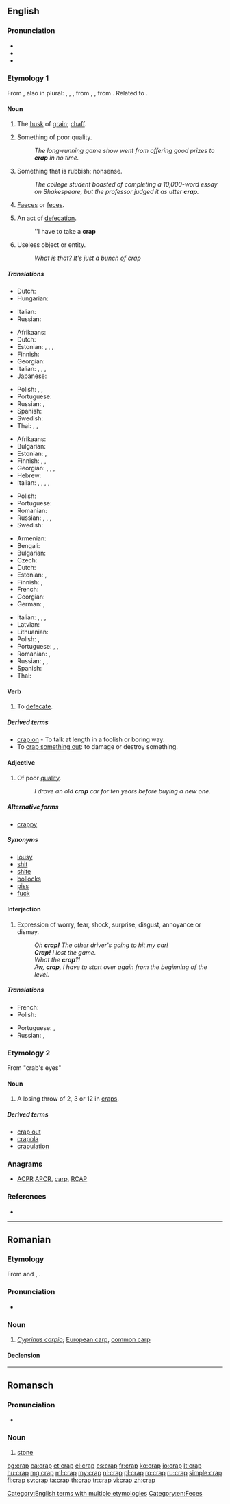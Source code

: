 {{also|CRAP}}
==English==

===Pronunciation===
* {{IPA|/kɹæp/}}
* {{rhymes|æp}}
* {{audio|En-us-crap.ogg|Audio (US)}}

===Etymology 1===
From {{etyl|enm|en}} {{term|crappe|lang=enm}}, also in plural: {{term|crappen|lang=enm}}, {{term|crappys|lang=enm}}, {{term|craps||chaff; buckwheat|lang=enm}}, from {{etyl|fro|en}} {{term|crappe|lang=fro}}, {{term|crapin|lang=fro}} {{gloss|"chaff"; compare {{langname|Middle Latin}} {{term|crappa|pos=plural|lang=la}}, also {{term|crapinum|lang=la}}}}, from {{etyl|odt|en}} {{term|krappen||to cut off, pluck off|lang=odt}}. Related to {{l|en|crop}}.

====Noun====
{{en-noun|-|s}}

# {{context|obsolete|lang=en}} The [[husk]] of [[grain]]; [[chaff]].
# {{context|slang|lang=en}} Something of poor quality.
#: ''The long-running game show went from offering good prizes to '''crap''' in no time.''
# {{context|slang|vulgar|lang=en}} Something that is rubbish; nonsense.
#: ''The college student boasted of completing a 10,000-word essay on Shakespeare, but the professor judged it as utter '''crap'''.''
# {{context|slang|vulgar|lang=en}} [[faeces|Faeces]] or [[feces]].
# {{context|slang|vulgar|countable|lang=en}} An act of [[defecation]].
#: ''I have to take a '''crap'''
# {{context|slang|lang=en}} Useless object or entity.
#: ''What is that?'' ''It's just a bunch of crap''

=====Translations=====
{{trans-top|husk of grain}}
* Dutch: {{t+|nl|kaf|n}}
* Hungarian: {{t+|hu|korpa}}
{{trans-mid}}
* Italian: {{t+|it|crusca|f}}
* Russian: {{t+|ru|мякина|m|tr=mjakína}}
{{trans-bottom}}

{{trans-top|something of poor quality}}
* Afrikaans: {{t|af|kak}}
* Dutch: {{t+|nl|rotzooi|m|f}}
* Estonian: {{t|et|saast}}, {{t|et|jama}}, {{t|et|pask}}, {{t+|et|sitt}}
* Finnish: {{t+|fi|paska}}
* Georgian: {{t|ka|სუსტი|sc=Geor}}
* Italian: {{t+|it|schifezza|f}}, {{t|it|porcheria|f}}, {{t+|it|cesso|m}}, {{t+|it|ciofeca|f}}
* Japanese: {{t+|ja|かす|tr=kasu}}
{{trans-mid}}
* Polish: {{t|pl|dziadostwo|n}}, {{t+|pl|szajs|m}}, {{t+|pl|badziewie|n}}
* Portuguese: {{t+|pt|porcaria|f}}
* Russian: {{t+|ru|фигня|f|tr=fignjá}}, {{t+|ru|отстой|m|sc=Cyrl|tr=otstój}}
* Spanish: {{t+|es|basura|f}}
* Swedish: {{t+|sv|skräp|n}}
* Thai: {{t+|th|ห่วย|tr=hùay}}, {{t|th|ตกกระป๋อง|tr=dtòk gràbpŏng}}, {{term|จีนแดง|tr=jeen daeng}}
{{trans-bottom}}

{{trans-top|nonsense}}
* Afrikaans: {{t|af|poef}}
* Bulgarian: {{t+|bg|глупости|p}}
* Estonian: {{t|et|jama}}, {{t|et|pask}}
* Finnish: {{t+|fi|paska}}, {{t+|fi|roska}}, {{t|fi|soopa}}
* Georgian: {{t|ka|უაზრობა|sc=Geor}}, {{t|ka|ნონსენსი|sc=Geor}}, {{t|ka|დებილობა|sc=Geor}}, {{t|ka|ნაგავი|sc=Geor}}
* Hebrew: {{t+|he|חרא|tr=h'ara}}
* Italian: {{t+|it|sciocchezza|f}}, {{t|it|cagata|f}}, {{t+|it|stronzata|f}}, {{t+|it|cazzata|f}}, {{t|it|cacata|f}}
{{trans-mid}}
* Polish: {{t+|pl|pierdoły|p}}
* Portuguese: {{t+|pt|besteira|f}}
* Romanian: {{t+|ro|porcărie}}
* Russian: {{t+|ru|чепуха|f|tr=čepuxá}}, {{t+|ru|фигня|f|tr=fignjá}}, {{t+|ru|чушь|f|tr=čušʹ|sc=Cyrl}}, {{t+|ru|хрень|f|tr=xrenʹ|sc=Cyrl}}
* Swedish: {{t+|sv|skräp|n}}
{{trans-bottom}}

{{trans-top|excrement}}
* Armenian: {{t|hy|քաք|tr=k’ak’}}
* Bengali: {{t|bn|হাগু|tr=hagu|sc=Beng}}
* Bulgarian: {{t+|bg|лайно|n}}
* Czech: {{t+|cs|hovno|n}}
* Dutch: {{t+|nl|poep}}
* Estonian: {{t|et|pask}}, {{t+|et|sitt}}
* Finnish: {{t+|fi|paska}}, {{t+|fi|kakka}}
* French: {{t+|fr|crotte|f}}
* Georgian: {{t|ka|მძღნერი|sc=Geor}}
* German: {{t+|de|Scheiße}}, {{t+|de|Kacke|f}}
{{trans-mid}}
* Italian: {{t+|it|schifezza}}, {{t+|it|escrementi|p}}, {{t+|it|merda}}, {{t+|it|cacca|f}}
* Latvian: {{t|lv|sūds|m}}
* Lithuanian: {{t+|lt|šūdas|m}}
* Polish: {{t+|pl|łajno|n}}, {{t+|pl|gówno|n}}
* Portuguese: {{t+|pt|bosta|f}}, {{t+|pt|merda|f}}, {{t+|pt|caca|f}}
* Romanian: {{t|ro|căcat|m}}, {{t+|ro|rahat|m}}
* Russian: {{t+|ru|дерьмо|n|tr=derʹmó}}, {{t+|ru|говно|n|tr=govnó}}, {{t+|ru|гомно|n|tr=gomnó}}
* Spanish: {{t+|es|mierda|f}}
* Thai: {{t+|th|อุจจาระ|tr=òotjaará}}
{{trans-bottom}}

====Verb====
{{en-verb|crap|p|ing}}

# {{context|vulgar|slang|lang=en}} To [[defecate]].

=====Derived terms=====
* [[crap on]] - {{qualifier|UK}} To talk at length in a foolish or boring way.
* To [[crap out|crap something out]]: to damage or destroy something.

====Adjective====
{{en-adj|crapper}}

# {{context|chiefly|UK|colloquial|somewhat|vulgar|lang=en}} Of poor [[quality]].
#: ''I drove an old '''crap''' car for ten years before buying a new one.''

=====Alternative forms=====
* [[crappy]] {{context|chiefly|North America|lang=en}}

=====Synonyms=====
* [[lousy]]
* [[shit]]
* [[shite]]
* [[bollocks]]
* [[piss]]
* [[fuck]]

====Interjection====
{{en-interj}}

# {{context|slang|lang=en}} Expression of worry, fear, shock, surprise, disgust, annoyance or dismay.
#: ''Oh '''crap!''' The other driver's going to hit my car!''
#: '''''Crap!''' I lost the game.''
#: ''What the '''crap'''?!''
#: ''Aw, '''crap''', I have to start over again from the beginning of the level.''

=====Translations=====
{{trans-top|expression of worry, disgust}}
* French: {{t+|fr|crotte}}
* Polish: {{t+|pl|kurde}}
{{trans-mid}}
* Portuguese: {{t+|pt|bosta|f}}, {{t+|pt|merda|f}}
* Russian: {{t+|ru|чёрт|tr=čort|sc=Cyrl}}, {{t+|ru|блядь|tr=bljadʹ|sc=Cyrl}} {{qualifier|vulgar}}
{{trans-bottom}}

===Etymology 2===
From "crab's eyes"

====Noun====
{{en-noun}}

# {{context|gambling|lang=en}} A losing throw of 2, 3 or 12 in [[craps]].

=====Derived terms=====
* [[crap out]]
* [[crapola]]
* [[crapulation]]

===Anagrams===
* [[ACPR#English|ACPR]] [[APCR#English|APCR]], [[carp#English|carp]], [[RCAP#English|RCAP]]

===References===
* {{R:BBS}}

[[Category:English terms with multiple etymologies]]
[[Category:en:Feces]]

----

==Romanian==

===Etymology===
From {{etyl|sh|ro}} and {{etyl|bg|ro}} {{term|крап|lang=bg}}, {{term|krap|lang=sh}}.

===Pronunciation===
* {{IPA|/krap/|lang=ro}}

===Noun===
{{ro-noun|m|crapi}}

# ''[[Cyprinus carpio]]''; [[European carp]], [[common carp]]

====Declension====
{{ro-noun-m}}

----

==Romansch==

===Pronunciation===
* {{IPA|[krap]|lang=rm}}

===Noun===
{{rm-noun|m}}

# [[stone]]

[[bg:crap]]
[[ca:crap]]
[[et:crap]]
[[el:crap]]
[[es:crap]]
[[fr:crap]]
[[ko:crap]]
[[io:crap]]
[[lt:crap]]
[[hu:crap]]
[[mg:crap]]
[[ml:crap]]
[[my:crap]]
[[nl:crap]]
[[pl:crap]]
[[ro:crap]]
[[ru:crap]]
[[simple:crap]]
[[fi:crap]]
[[sv:crap]]
[[ta:crap]]
[[th:crap]]
[[tr:crap]]
[[vi:crap]]
[[zh:crap]]